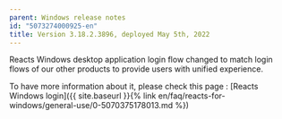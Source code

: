 ```yaml
---
parent: Windows release notes
id: "5073274000925-en"
title: Version 3.18.2.3896, deployed May 5th, 2022
---
```

Reacts Windows desktop application login flow changed to match login flows of our other products to provide users with unified experience.

To have more information about it, please check this page : [Reacts Windows login]({{ site.baseurl }}{% link en/faq/reacts-for-windows/general-use/0-5070375178013.md %})


